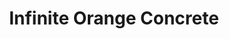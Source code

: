 ---
title: "Infinite Orange Concrete"
images:
  color: "MUfCHtba5zu7ztPaWYucPG0qDnuy4bVtLxjvgohBmUOzpsAF"
  item: "MUfCHtba5zu7XPA6DaCbpD3JSh4MnIQwYcBg9tLRFTE7CKa5"
type: "magic/infinite"
crate: "concrete"
unmodifiable: true
winChance: 6
---